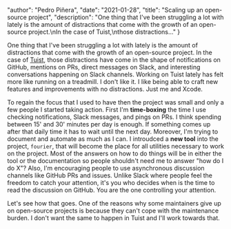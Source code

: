
  "author": "Pedro Piñera",
  "date": "2021-01-28",
  "title": "Scaling up an open-source project",
  "description": "One thing that I've been struggling a lot with lately is the amount of distractions that come with the growth of an open-source project.\nIn the case of Tuist,\nthose distractions..."
}




One thing that I've been struggling a lot with lately is the amount of distractions that come with the growth of an open-source project.
In the case of [Tuist](https://tuist.io),
those distractions have come in the shape of notifications on GitHub,
mentions on PRs,
direct messages on Slack,
and interesting conversations happening on Slack channels.
Working on Tuist lately has felt more like running on a treadmill.
I don't like it.
I like being able to craft new features and improvements with no distractions.
Just me and Xcode.

To regain the focus that I used to have then the project was small and only a few people I started taking action.
First I'm **time-boxing** the time I use checking notifications, Slack messages, and pings on PRs.
I think spending between 15' and 30' minutes per day is enough.
If something comes up after that daily time it has to wait until the next day.
Moreover, I'm trying to document and automate as much as I can.
I introudced a **new tool** into the project, `fourier`, that will become the place for all utilities necessary to work on the project.
Most of the answers on how to do things will be in either the tool or the documentation so people shouldn't need me to answer "how do I do X"?
Also, I'm encouraging people to use asynchronous discussion channels like GitHub PRs and issues.
Unlike Slack where people feel the freedom to catch your attention,
it's you who decides when is the time to read the discussion on GitHub.
You are the one controlling your attention.

Let's see how that goes.
One of the reasons why some maintainers give up on open-source projects is because they can't cope with the maintenance burden.
I don't want the same to happen in Tuist and I'll work towards that.

    